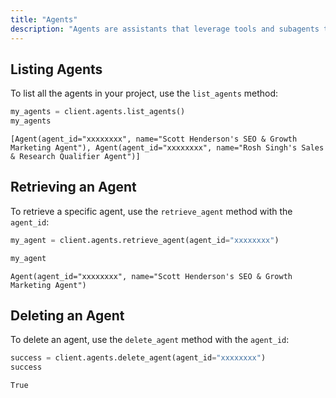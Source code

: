 ```yaml
---
title: "Agents"
description: "Agents are assistants that leverage tools and subagents to perform complex tasks."
---
```


## Listing Agents

To list all the agents in your project, use the `list_agents` method:

```python Python
my_agents = client.agents.list_agents()
my_agents
```

```terminal
[Agent(agent_id="xxxxxxxx", name="Scott Henderson's SEO & Growth Marketing Agent"), Agent(agent_id="xxxxxxxx", name="Rosh Singh's Sales & Research Qualifier Agent")]
```

## Retrieving an Agent

To retrieve a specific agent, use the `retrieve_agent` method with the `agent_id`:

```python Python
my_agent = client.agents.retrieve_agent(agent_id="xxxxxxxx")

my_agent
```

```terminal
Agent(agent_id="xxxxxxxx", name="Scott Henderson's SEO & Growth Marketing Agent")
```

## Deleting an Agent

To delete an agent, use the `delete_agent` method with the `agent_id`:

```python Python
success = client.agents.delete_agent(agent_id="xxxxxxxx")
success
```

```terminal
True
```
